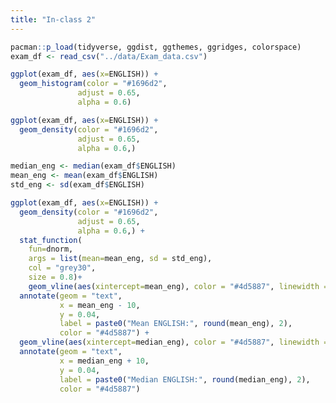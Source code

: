 ```yaml
---
title: "In-class 2"
---
```


```r
pacman::p_load(tidyverse, ggdist, ggthemes, ggridges, colorspace)
exam_df <- read_csv("../data/Exam_data.csv")
```

```r
ggplot(exam_df, aes(x=ENGLISH)) +
  geom_histogram(color = "#1696d2",
               adjust = 0.65,
               alpha = 0.6)
```

```r
ggplot(exam_df, aes(x=ENGLISH)) +
  geom_density(color = "#1696d2",
               adjust = 0.65,
               alpha = 0.6,)
```

```r
median_eng <- median(exam_df$ENGLISH)
mean_eng <- mean(exam_df$ENGLISH)
std_eng <- sd(exam_df$ENGLISH)

ggplot(exam_df, aes(x=ENGLISH)) +
  geom_density(color = "#1696d2",
               adjust = 0.65,
               alpha = 0.6,) +
  stat_function(
    fun=dnorm,
    args = list(mean=mean_eng, sd = std_eng),
    col = "grey30",
    size = 0.8)+
    geom_vline(aes(xintercept=mean_eng), color = "#4d5887", linewidth = 0.6, linetype = "dashed")+
  annotate(geom = "text",
           x = mean_eng - 10,
           y = 0.04,
           label = paste0("Mean ENGLISH:", round(mean_eng), 2),
           color = "#4d5887") +
  geom_vline(aes(xintercept=median_eng), color = "#4d5887", linewidth = 0.6) +
  annotate(geom = "text",
           x = median_eng + 10,
           y = 0.04,
           label = paste0("Median ENGLISH:", round(median_eng), 2),
           color = "#4d5887")
```
